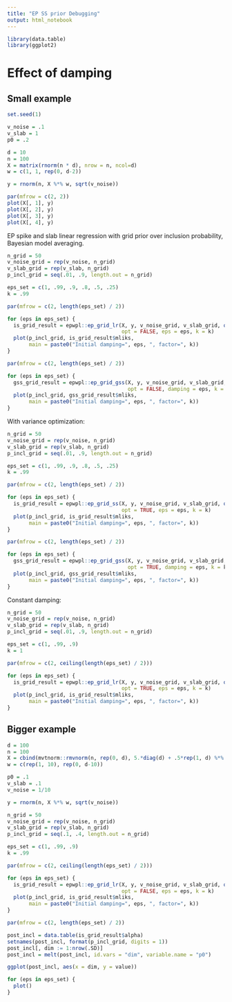 ```yaml
---
title: "EP SS prior Debugging"
output: html_notebook
---
```


```r
library(data.table)
library(ggplot2)
```

# Effect of damping

## Small example

```r
set.seed(1)

v_noise = .1
v_slab = 1
p0 = .2

d = 10
n = 100
X = matrix(rnorm(n * d), nrow = n, ncol=d)
w = c(1, 1, rep(0, d-2))

y = rnorm(n, X %*% w, sqrt(v_noise))

par(mfrow = c(2, 2))
plot(X[, 1], y)
plot(X[, 2], y)
plot(X[, 3], y)
plot(X[, 4], y)
```

EP spike and slab linear regression with grid prior over inclusion probability,
Bayesian model averaging.

```r
n_grid = 50
v_noise_grid = rep(v_noise, n_grid)
v_slab_grid = rep(v_slab, n_grid)
p_incl_grid = seq(.01, .9, length.out = n_grid)

eps_set = c(1, .99, .9, .8, .5, .25)
k = .99

par(mfrow = c(2, length(eps_set) / 2))

for (eps in eps_set) {
  is_grid_result = epwpl::ep_grid_lr(X, y, v_noise_grid, v_slab_grid, qlogis(p_incl_grid),
                                     opt = FALSE, eps = eps, k = k)
  plot(p_incl_grid, is_grid_result$mliks, 
       main = paste0("Initial damping=", eps, ", factor=", k))
}
```

```r
par(mfrow = c(2, length(eps_set) / 2))

for (eps in eps_set) {
  gss_grid_result = epwpl::ep_grid_gss(X, y, v_noise_grid, v_slab_grid, qlogis(p_incl_grid),
                                       opt = FALSE, damping = eps, k = k)
  plot(p_incl_grid, gss_grid_result$mliks, 
       main = paste0("Initial damping=", eps, ", factor=", k))
}
```

With variance optimization:

```r
n_grid = 50
v_noise_grid = rep(v_noise, n_grid)
v_slab_grid = rep(v_slab, n_grid)
p_incl_grid = seq(.01, .9, length.out = n_grid)

eps_set = c(1, .99, .9, .8, .5, .25)
k = .99

par(mfrow = c(2, length(eps_set) / 2))

for (eps in eps_set) {
  is_grid_result = epwpl::ep_grid_ss(X, y, v_noise_grid, v_slab_grid, qlogis(p_incl_grid),
                                     opt = TRUE, eps = eps, k = k)
  plot(p_incl_grid, is_grid_result$mliks, 
       main = paste0("Initial damping=", eps, ", factor=", k))
}
```

```r
par(mfrow = c(2, length(eps_set) / 2))

for (eps in eps_set) {
  gss_grid_result = epwpl::ep_grid_gss(X, y, v_noise_grid, v_slab_grid, qlogis(p_incl_grid),
                                       opt = TRUE, damping = eps, k = k)
  plot(p_incl_grid, gss_grid_result$mliks, 
       main = paste0("Initial damping=", eps, ", factor=", k))
}
```

Constant damping:

```r
n_grid = 50
v_noise_grid = rep(v_noise, n_grid)
v_slab_grid = rep(v_slab, n_grid)
p_incl_grid = seq(.01, .9, length.out = n_grid)

eps_set = c(1, .99, .9)
k = 1

par(mfrow = c(2, ceiling(length(eps_set) / 2)))

for (eps in eps_set) {
  is_grid_result = epwpl::ep_grid_lr(X, y, v_noise_grid, v_slab_grid, qlogis(p_incl_grid),
                                     opt = TRUE, eps = eps, k = k)
  plot(p_incl_grid, is_grid_result$mliks, 
       main = paste0("Initial damping=", eps, ", factor=", k))
}
```

## Bigger example

```r
d = 100
n = 100
X = cbind(mvtnorm::rmvnorm(n, rep(0, d), 5.*diag(d) + .5*rep(1, d) %*% t(rep(1, d))))
w = c(rep(1, 10), rep(0, d-10))

p0 = .1
v_slab = .1
v_noise = 1/10

y = rnorm(n, X %*% w, sqrt(v_noise))
```

```r
n_grid = 50
v_noise_grid = rep(v_noise, n_grid)
v_slab_grid = rep(v_slab, n_grid)
p_incl_grid = seq(.1, .4, length.out = n_grid)

eps_set = c(1, .99, .9)
k = .99

par(mfrow = c(2, ceiling(length(eps_set) / 2)))

for (eps in eps_set) {
  is_grid_result = epwpl::ep_grid_lr(X, y, v_noise_grid, v_slab_grid, qlogis(p_incl_grid),
                                     opt = FALSE, eps = eps, k = k)
  plot(p_incl_grid, is_grid_result$mliks, 
       main = paste0("Initial damping=", eps, ", factor=", k))
}
```


```r

par(mfrow = c(2, length(eps_set) / 2))

post_incl = data.table(is_grid_result$alpha)
setnames(post_incl, format(p_incl_grid, digits = 1))
post_incl[, dim := 1:nrow(.SD)]
post_incl = melt(post_incl, id.vars = "dim", variable.name = "p0")

ggplot(post_incl, aes(x = dim, y = value))

for (eps in eps_set) {
  plot()
}

```



